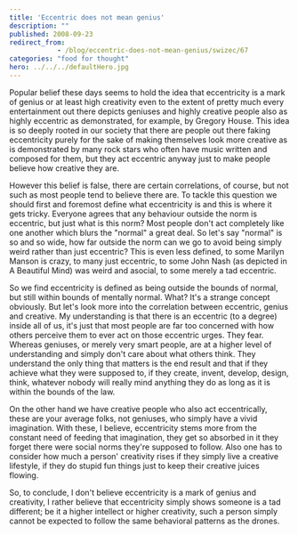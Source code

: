 ```yaml
---
title: 'Eccentric does not mean genius'
description: ""
published: 2008-09-23
redirect_from: 
            - /blog/eccentric-does-not-mean-genius/swizec/67
categories: "food for thought"
hero: ../../../defaultHero.jpg
---
```

Popular belief these days seems to hold the idea that eccentricity is a mark of genius or at least high creativity even to the extent of pretty much every entertainment out there depicts geniuses and highly creative people also as highly eccentric as demonstrated, for example, by Gregory House. This idea is so deeply rooted in our society that there are people out there faking eccentricity purely for the sake of making themselves look more creative as is demonstrated by many rock stars who often have music written and composed for them, but they act eccentric anyway just to make people believe how creative they are.

However this belief is false, there are certain correlations, of course, but not such as most people tend to believe there are. To tackle this question we should first and foremost define what eccentricity is and this is where it gets tricky. Everyone agrees that any behaviour outside the norm is eccentric, but just what is this norm? Most people don&#x27;t act completely like one another which blurs the &quot;normal&quot; a great deal. So let&#x27;s say &quot;normal&quot; is so and so wide, how far outside the norm can we go to avoid being simply weird rather than just eccentric? This is even less defined, to some Marilyn Manson is crazy, to many just eccentric, to some John Nash (as depicted in A Beautiful Mind) was weird and asocial, to some merely a tad eccentric.

So we find eccentricity is defined as being outside the bounds of normal, but still within bounds of mentally normal. What? It&#x27;s a strange concept obviously. But let&#x27;s look more into the correlation between eccentric, genius and creative. My understanding is that there is an eccentric (to a degree) inside all of us, it&#x27;s just that most people are far too concerned with how others perceive them to ever act on those eccentric urges. They fear. Whereas geniuses, or merely very smart people, are at a higher level of understanding and simply don&#x27;t care about what others think. They understand the only thing that matters is the end result and that if they achieve what they were supposed to, if they create, invent, develop, design, think, whatever nobody will really mind anything they do as long as it is within the bounds of the law.

On the other hand we have creative people who also act eccentrically, these are your average folks, not geniuses, who simply have a vivid imagination. With these, I believe, eccentricity stems more from the constant need of feeding that imagination, they get so absorbed in it they forget there were social norms they&#x27;re supposed to follow. Also one has to consider how much a person&#x27; creativity rises if they simply live a creative lifestyle, if they do stupid fun things just to keep their creative juices flowing.

So, to conclude, I don&#x27;t believe eccentricity is a mark of genius and creativity, I rather believe that eccentricity simply shows someone is a tad different; be it a higher intellect or higher creativity, such a person simply cannot be expected to follow the same behavioral patterns as the drones.